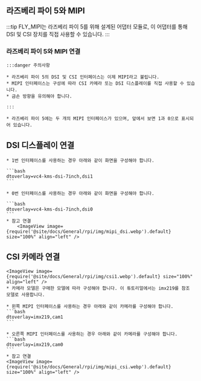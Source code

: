 ## 라즈베리 파이 5와 MIPI

:::tip
FLY_MIPI는 라즈베리 파이 5를 위해 설계된 어댑터 모듈로, 이 어댑터를 통해 DSI 및 CSI 장치를 직접 사용할 수 있습니다.
:::

### 라즈베리 파이 5와 MIPI 연결

    :::danger 주의사항

    * 라즈베리 파이 5의 DSI 및 CSI 인터페이스는 이제 MIPI라고 불립니다.
    * MIPI 인터페이스는 구성에 따라 CSI 카메라 또는 DSI 디스플레이를 직접 사용할 수 있습니다.
    * 금손 방향을 유의해야 합니다.

    :::

    * 라즈베리 파이 5에는 두 개의 MIPI 인터페이스가 있으며, 앞에서 보면 1과 0으로 표시되어 있습니다.

## DSI 디스플레이 연결

    * 1번 인터페이스를 사용하는 경우 아래와 같이 화면을 구성해야 합니다.

    ```bash
    dtoverlay=vc4-kms-dsi-7inch,dsi1
    ```

    * 0번 인터페이스를 사용하는 경우 아래와 같이 화면을 구성해야 합니다.

    ```bash
    dtoverlay=vc4-kms-dsi-7inch,dsi0
    ```
    * 참고 연결
        <ImageView image={require('@site/docs/General/rpi/img/mipi_dsi.webp').default} size="100%" align="left" />

## CSI 카메라 연결

    <ImageView image={require('@site/docs/General/rpi/img/csi1.webp').default} size="100%" align="left" />
    * 카메라 모델은 구매한 모델에 따라 구성해야 합니다. 이 튜토리얼에서는 imx219를 참조 모델로 사용합니다.

    * 왼쪽 MIPI 인터페이스를 사용하는 경우 아래와 같이 카메라를 구성해야 합니다.
    ```bash
    dtoverlay=imx219,cam1
    ```

    * 오른쪽 MIPI 인터페이스를 사용하는 경우 아래와 같이 카메라를 구성해야 합니다.
    ```bash
    dtoverlay=imx219,cam0
    ```
    * 참고 연결
    <ImageView image={require('@site/docs/General/rpi/img/mipi_csi.webp').default} size="100%" align="left" />